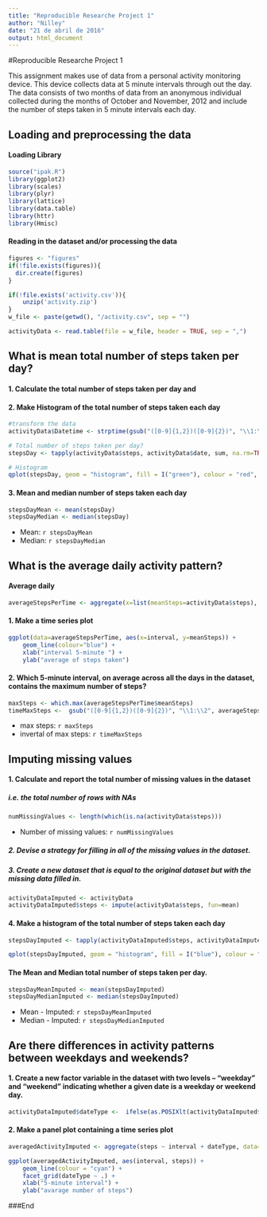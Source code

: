 ```yaml
---
title: "Reproducible Researche Project 1"
author: "Nilley"
date: "21 de abril de 2016"
output: html_document
---
```


#Reproducible Researche Project 1

This assignment makes use of data from a personal activity monitoring device. This device collects data at 5 minute intervals through out the day. The data consists of two months of data from an anonymous individual collected during the months of October and November, 2012 and include the number of steps taken in 5 minute intervals each day.

## Loading and preprocessing the data

#### Loading Library
```r
source("ipak.R")
library(ggplot2)
library(scales)
library(plyr)
library(lattice)
library(data.table)
library(httr)
library(Hmisc)
```

#### Reading in the dataset and/or processing the data
```r

figures <- "figures" 
if(!file.exists(figures)){
  dir.create(figures)
}

if(!file.exists('activity.csv')){
    unzip('activity.zip')
}
w_file <- paste(getwd(), "/activity.csv", sep = "")

activityData <- read.table(file = w_file, header = TRUE, sep = ",")
```

## What is mean total number of steps taken per day?

#### 1. Calculate the total number of steps taken per day and 
#### 2. Make Histogram of the total number of steps taken each day

```r
#transform the data 
activityData$Datetime <- strptime(gsub("([0-9]{1,2})([0-9]{2})", "\\1:\\2", activityData$interval), format='%H:%M')

# Total number of steps taken per day?
stepsDay <- tapply(activityData$steps, activityData$date, sum, na.rm=TRUE)

# Histogram
qplot(stepsDay, geom = "histogram", fill = I("green"), colour = "red", xlab='Total Steps per Day', ylab='Frequency using binwith 800', binwidth=800)
```

#### 3. Mean and median number of steps taken each day

```r
stepsDayMean <- mean(stepsDay)
stepsDayMedian <- median(stepsDay)
```
* Mean: `r stepsDayMean`
* Median:  `r stepsDayMedian`

## What is the average daily activity pattern?

#### Average daily
```r
averageStepsPerTime <- aggregate(x=list(meanSteps=activityData$steps), by=list(interval=activityData$interval), FUN=mean, na.rm=TRUE)
```


#### 1. Make a time series plot
```r

ggplot(data=averageStepsPerTime, aes(x=interval, y=meanSteps)) +
    geom_line(colour="blue") +
    xlab("interval 5-minute ") +
    ylab("average of steps taken") 
```

#### 2. Which 5-minute interval, on average across all the days in the dataset, contains the maximum number of steps?
```r
maxSteps <- which.max(averageStepsPerTime$meanSteps)
timeMaxSteps <-  gsub("([0-9]{1,2})([0-9]{2})", "\\1:\\2", averageStepsPerTime[maxSteps,'interval'])
```

* max steps: `r maxSteps`
* invertal of max steps: `r timeMaxSteps`


## Imputing missing values

#### 1. Calculate and report the total number of missing values in the dataset
##### i.e. the total number of rows with NAs
```r
numMissingValues <- length(which(is.na(activityData$steps)))
```

* Number of missing values: `r numMissingValues`


##### 2. Devise a strategy for filling in all of the missing values in the dataset.
##### 3. Create a new dataset that is equal to the original dataset but with the missing data filled in.
```r
activityDataImputed <- activityData
activityDataImputed$steps <- impute(activityData$steps, fun=mean)
```

#### 4. Make a histogram of the total number of steps taken each day 
```r
stepsDayImputed <- tapply(activityDataImputed$steps, activityDataImputed$date, sum)

qplot(stepsDayImputed, geom = "histogram", fill = I("blue"), colour = "red", xlab='Total steps per day (Imputed)', ylab='Frequency using binwith 800', binwidth=800)
```

#### The Mean and Median total number of steps taken per day. 
```r
stepsDayMeanImputed <- mean(stepsDayImputed)
stepsDayMedianImputed <- median(stepsDayImputed)
```
* Mean - Imputed: `r stepsDayMeanImputed`
* Median - Imputed:  `r stepsDayMedianImputed`


## Are there differences in activity patterns between weekdays and weekends?

#### 1. Create a new factor variable in the dataset with two levels – “weekday” and “weekend” indicating whether a given date is a weekday or weekend day.

```r
activityDataImputed$dateType <-  ifelse(as.POSIXlt(activityDataImputed$date)$wday %in% c(0,6), 'weekend', 'weekday')
```

#### 2. Make a panel plot containing a time series plot

```r
averagedActivityImputed <- aggregate(steps ~ interval + dateType, data=activityDataImputed, mean)

ggplot(averagedActivityImputed, aes(interval, steps)) + 
    geom_line(colour = "cyan") + 
    facet_grid(dateType ~ .) +
    xlab("5-minute interval") + 
    ylab("avarage number of steps")
```

###End